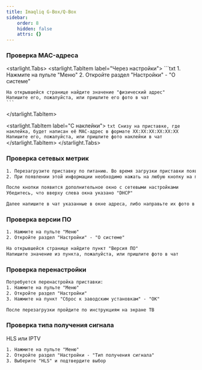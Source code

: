 ```yaml
---
title: Imaqliq G-Box/Q-Box
sidebar:
    order: 8
    hidden: false
    attrs: {}
---
```


### Проверка MAC-адреса

<starlight.Tabs>
  <starlight.TabItem label="Через настройки">
    ```txt
    1. Нажмите на пульте "Меню"
    2. Откройте раздел "Настройки" - "О системе"

    На открывшейся странице найдите значение "физический адрес"
    Напишите его, пожалуйста, или пришлите его фото в чат
    ```
  </starlight.TabItem>

  <starlight.TabItem label="С наклейки">
    ```txt
Снизу на приставке, где наклейка, будет написан её MAC-адрес в формате XX:XX:XX:XX:XX:XX
Напишите его, пожалуйста, или пришлите фото наклейки в чат
    ```
  </starlight.TabItem>
</starlight.Tabs>

### Проверка сетевых метрик

```txt
1. Перезагрузите приставку по питанию. Во время загрузки приставки появится информация о IP адресах в левом нижнем углу
2. При появлении этой информации необходимо нажать на любую кнопку на пульте от приставки

После кнопки появится дополнительное окно с сетевыми настройками
Убедитесь, что вверху слева окна указано "DHCP"

Далее напишите в чат указанные в окне адреса, либо направьте их фото в чат
```

### Проверка версии ПО
```txt
1. Нажмите на пульте "Меню"
2. Откройте раздел "Настройки" - "О системе"

На открывшейся странице найдите пункт "Версия ПО"
Напишите значение из пункта, пожалуйста, или пришлите фото в чат
```

### Проверка перенастройки
```txt
Потребуется перенастройка приставки:
1. Нажмите на пульте "Меню"
2. Откройте раздел "Настройки"
3. Нажмите на пункт "Сброс к заводским установкам" - "ОК"

После перезагрузки пройдите по инструкциям на экране ТВ
```

### Проверка типа получения сигнала

HLS или IPTV

```txt
1. Нажмите на пульте "Меню"
2. Откройте раздел "Настройки - "Тип получения сигнала"
3. Выберите "HLS" и подтвердите выбор
```
